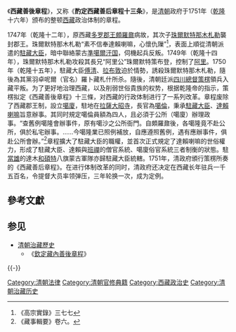 {{西藏历史}}
《'''西藏善後章程'''》，又称《'''酌定西藏善后章程十三条'''》，是[[清朝|清朝]]政府于1751年（[[乾隆|乾隆]]十六年）颁布的整顿[[西藏|西藏]]政治体制的章程。

1747年（乾隆十二年），原西藏[[多罗郡王|多罗郡王]][[頗羅鼐|頗羅鼐]]病故，其次子[[珠爾默特那木札勒|珠爾默特那木札勒]]襲封郡王。珠爾默特那木札勒“素不信奉達賴喇嘛，心懷仇隟”<ref>《高宗實錄》三七七</ref>，表面上順從清朝派遣的[[駐藏大臣|駐藏大臣]]，暗中聯絡蒙古[[準噶爾汗国|準噶爾汗国]]，伺機起兵反叛。1749年（乾隆十四年），珠爾默特那木札勒攻殺其長兄“阿里公”珠爾默特策布登，控制了[[阿里地区|阿里]]。1750年（乾隆十五年），駐藏大臣[[傅清|傅清]]、[[拉布敦_(清朝)|拉布敦]]迫於情勢，誘殺珠爾默特那木札勒，隨後為其黨羽卓呢爾（官名）羅卜藏札什所杀。隨後，清朝廷派[[四川總督|四川總督]][[策楞|策楞]]領兵入藏平叛。为了更好地治理西藏，以及削弱世俗貴族的权势，根据乾隆帝的指示，策楞拟定《西藏善後章程》十三條，对西藏的行政体制进行了一系列改革。章程废除了西藏郡王制，設立[[噶廈|噶廈]]，駐地在[[拉薩|拉薩]][[大昭寺|大昭寺]]，長官為[[噶倫|噶倫]]，秉承[[駐藏大臣|駐藏大臣]]、[[達賴喇嘛|達賴喇嘛]]旨意辦事。其同时規定噶倫員額為四人，且必須于公所（噶廈）辦理政事。“查舊例噶隆會辦事件，原有噶沙之公所衙門。自頗羅鼐後，各噶隆竟不赴公所，俱於私宅辦事。……今噶隆業已照例補放，自應遵照舊例，遇有應辦事件，俱赴公所會辦。”<ref>《藏事輯要》卷六。</ref>章程擴大了駐藏大臣的職權，並首次正式規定了達賴喇嘛的世俗權力，形成了駐藏大臣、達賴與[[班禪|班禪]]的僧官系統、噶廈俗官系統三者制衡的狀態。駐[[當雄|當雄]]的達木[[和碩特|和碩特]]八旗蒙古軍隊亦歸駐藏大臣統轄。1751年，清政府頒行策楞所奏的《西藏善后章程》。在进行体制改革的同时，清政府还决定在西藏长年驻兵一千五百名，令提督大员率领弹压，三年轮换一次，成为定例。

==參考文獻==
{{Reflist}}

== 参见 ==
* [[清朝治藏歷史|清朝治藏歷史]]
** 《[[欽定藏內善後章程|欽定藏內善後章程]]》

{{-}}
{{清代西藏}}
{{清朝欽定及奉敕編撰典籍}}

[[Category:清朝法律|Category:清朝法律]]
[[Category:清朝官修典籍|Category:清朝官修典籍]]
[[Category:西藏政治史|Category:西藏政治史]]
[[Category:清朝治藏历史|Category:清朝治藏历史]]